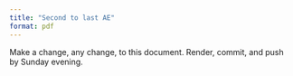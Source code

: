 ```yaml
---
title: "Second to last AE"
format: pdf
---
```


Make a change, any change, to this document.
Render, commit, and push by Sunday evening.
